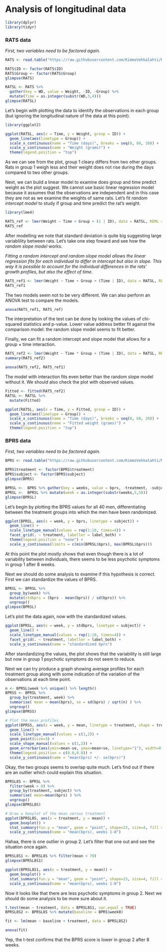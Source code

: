 # Analysis of longitudinal data

```r
library(dplyr)
library(tidyr)
```

### RATS data

*First, two variables need to be factored again.*
```r
RATS <- read.table("https://raw.githubusercontent.com/KimmoVehkalahti/MABS/master/Examples/data/rats.txt", header = TRUE, sep = '\t')

RATS$ID <- factor(RATS$ID)
RATS$Group <- factor(RATS$Group)
glimpse(RATS)

RATSL <- RATS %>%
  gather(key = WD, value = Weight, -ID, -Group) %>%
  mutate(Time = as.integer(substr(WD,3,4)))
glimpse(RATSL)
```


Let's begin with plotting the data to identify the observations in each group (but ignoring the longitudinal nature of the data at this point).

```r
library(ggplot2)

ggplot(RATSL, aes(x = Time, y = Weight, group = ID)) +
  geom_line(aes(linetype = Group)) +
  scale_x_continuous(name = "Time (days)", breaks = seq(0, 60, 10)) + 
  scale_y_continuous(name = "Weight (grams)") + 
  theme(legend.position = "top")
```

As we can see from the plot, group 1 cleary differs from two other groups. Rats in group 1 weigh less and their weight does not rise during the days compared to two other groups.

Next, we can build a linear model to examine does group and time predict weight as the plot suggest. We cannot use basic linear regression model because it assumes that the observations are independent and in this case they are not as we examine the weights of same rats. Let's fit *random intercept model* to study if group and time predict the rat's weight.
```r
library(lme4)

RATS_ref <- lmer(Weight ~ Time + Group + (1 | ID), data = RATSL, REML = FALSE)
RATS_ref
```

After modelling we note that standard deviation is quite big suggesting large variablility between rats. Let's take one step foward and see how the *random slope model* works. 

*Fitting a random intercept and random slope model allows the linear regression fits for each individual to differ in intercept but also in slope. This way it is possible to account for the individual differences in the rats' growth profiles, but also the effect of time.* 

```r
RATS_ref1 <- lmer(Weight ~ Time + Group + (Time | ID), data = RATSL, REML = FALSE)
RATS_ref1
```

The two models seem not to be very different. We can also perform an ANOVA test to compare the models.

```r
anova(RATS_ref1, RATS_ref)
```

The interpretation of the test can be done by looking the values of chi-squared statistics and p-value. Lower value address better fit against the comparison model: the random slope model seems to fit better.

Finally, we can fit a random intercept and slope model that allows for a group × time interaction.
```r
RATS_ref2 <- lmer(Weight ~ Time * Group + (Time | ID), data = RATSL, REML = FALSE)
summary(RATS_ref2)

anova(RATS_ref2, RATS_ref1)
```

The model with interaction fits even better than the random slope model without it. We should also check the plot with observed values.
```r
Fitted <- fitted(RATS_ref2)
RATSL <- RATSL %>%
  mutate(Fitted)

ggplot(RATSL, aes(x = Time, y = Fitted, group = ID)) +
  geom_line(aes(linetype = Group)) +
  scale_x_continuous(name = "Time (days)", breaks = seq(0, 60, 20)) +
  scale_y_continuous(name = "Fitted weight (grams)") +
  theme(legend.position = "top")
```



### BPRS data

*First, two variables need to be factored again.*
```r
BPRS <- read.table("https://raw.githubusercontent.com/KimmoVehkalahti/MABS/master/Examples/data/BPRS.txt", sep  =" ", header = T)

BPRS$treatment <- factor(BPRS$treatment)
BPRS$subject <- factor(BPRS$subject)
glimpse(BPRS)

BPRSL <-  BPRS %>% gather(key = weeks, value = bprs, -treatment, -subject)
BPRSL <-  BPRSL %>% mutate(week = as.integer(substr(weeks,5,5)))
glimpse(BPRSL)
```

Let's begin by plotting the BPRS values for all 40 men, differentiating between the treatment groups into which the men have been randomized. 
```r
ggplot(BPRSL, aes(x = week, y = bprs, linetype = subject)) +
  geom_line() +
  scale_linetype_manual(values = rep(1:10, times=4)) +
  facet_grid(. ~ treatment, labeller = label_both) +
  theme(legend.position = "none") + 
  scale_y_continuous(limits = c(min(BPRSL$bprs), max(BPRSL$bprs)))
```

At this point the plot mostly shows that even though there is a lot of variability between individuals, there seems to be less psychotic symptoms in group 1 after 8 weeks. 

Next we should do some analysis to examine if this hypothesis is correct. First we can standardize the values of BPRS.
```r
BPRSL <- BPRSL %>%
  group_by(week) %>%
  mutate(stdbprs = (bprs - mean(bprs)) / sd(bprs)) %>%
  ungroup()
glimpse(BPRSL)
```

Let's plot the data again, now with the standardized values.
```r
ggplot(BPRSL, aes(x = week, y = stdbprs, linetype = subject)) +
  geom_line() +
  scale_linetype_manual(values = rep(1:10, times=4)) +
  facet_grid(. ~ treatment, labeller = label_both) +
  scale_y_continuous(name = "standardized bprs")
```

After standardizing the values, the plot shows that the variability is still large but now in group 1 psychotic symptoms do not seem to reduce.

Next we can try produce a graph showing average profiles for each treatment group along with some indication of the variation of the observations at each time point.
```r
n <- BPRSL$week %>% unique() %>% length()
BPRSS <- BPRSL %>%
  group_by(treatment, week) %>%
  summarise( mean = mean(bprs), se = sd(bprs) / sqrt(n) ) %>%
  ungroup()
glimpse(BPRSS)

# Plot the mean profiles
ggplot(BPRSS, aes(x = week, y = mean, linetype = treatment, shape = treatment)) +
  geom_line() +
  scale_linetype_manual(values = c(1,2)) +
  geom_point(size=3) +
  scale_shape_manual(values = c(1,2)) +
  geom_errorbar(aes(ymin=mean-se, ymax=mean+se, linetype="1"), width=0.3) +
  theme(legend.position = c(0.8,0.8)) +
  scale_y_continuous(name = "mean(bprs) +/- se(bprs)")

```

Okay, the two groups seems to overlap quite much. Let's find out if there are an outlier which could explain this situation.
```r
BPRSL8S <- BPRSL %>%
  filter(week > 0) %>%
  group_by(treatment, subject) %>%
  summarise( mean=mean(bprs) ) %>%
  ungroup()
glimpse(BPRSL8S)

# Draw a boxplot of the mean versus treatment
ggplot(BPRSL8S, aes(x = treatment, y = mean)) +
  geom_boxplot() +
  stat_summary(fun.y = "mean", geom = "point", shape=23, size=4, fill = "white") +
  scale_y_continuous(name = "mean(bprs), weeks 1-8")
```

Hahaa, there is one outlier in group 2. Let's filter that one out and see the situation once again.

```r
BPRSL8S1 <- BPRSL8S %>% filter(mean < 70)
glimpse(BPRSL8S1)

ggplot(BPRSL8S1, aes(x = treatment, y = mean)) +
  geom_boxplot() +
  stat_summary(fun.y = "mean", geom = "point", shape=23, size=4, fill = "white") +
  scale_y_continuous(name = "mean(bprs), weeks 1-8")
```

Now it looks like that there are less psychotic symptoms in group 2. Next we should do some analysis to be more sure about it.

```r
t.test(mean ~ treatment, data = BPRSL8S1, var.equal = TRUE)
BPRSL8S2 <- BPRSL8S %>% mutate(baseline = BPRS$week0)

fit <- lm(mean ~ baseline + treatment, data = BPRSL8S2)

anova(fit)
```

Yep, the t-test confirms that the BPRS score is lower in group 2 after 8 weeks.